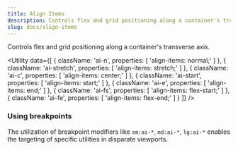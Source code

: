 ```yaml
---
title: Align Items
description: Controls flex and grid positioning along a container's transverse axis.
slug: docs/align-items
---
```


Controls flex and grid positioning along a container's transverse axis.

<Utility
  data={[
    {
      className: 'ai-n',
      properties: [
        'align-items: normal;'
      ]
    },
    {
      className: 'ai-stretch',
      properties: [
        'align-items: stretch;'
      ]
    },
    {
      className: 'ai-c',
      properties: [
        'align-items: center;'
      ]
    },
    {
      className: 'ai-start',
      properties: [
        'align-items: start;'
      ]
    },
    {
      className: 'ai-e',
      properties: [
        'align-items: end;'
      ]
    },
    {
      className: 'ai-fs',
      properties: [
        'align-items: flex-start;'
      ]
    },
    {
      className: 'ai-fe',
      properties: [
        'align-items: flex-end;'
      ]
    }
  ]}
/>

### Using breakpoints

The utilization of breakpoint modifiers like `sm:ai-*`, `md:ai-*`, `lg:ai-*` enables the targeting of specific utilities in disparate viewports.